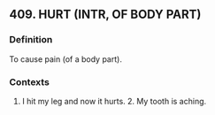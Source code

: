 ## 409. HURT (INTR, OF BODY PART)
### Definition
To cause pain (of a body part).

### Contexts
1. I hit my leg and now it hurts. 2. My tooth is aching.

